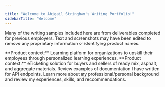 ```yaml
---

title: "Welcome to Abigail Stringham's Writing Portfolio!"
sidebarTitle: "Welcome"
---
```


Many of the writing samples included here are from deliverables completed for previous employers. Text and screenshots may have been edited to remove any proprietary information or identifying product names. 

<CardGroup cols={2}>
  <Card
    title="ProLearn Writing Samples"
    icon="chalkboard-user"
    href="https://writerportfolio.mintlify.app/lrn-assignments"
  >
    **Product context:** Learning platform for organizations to upskill their employees through personalized learning experiences.
  </Card>
  <Card
    title="Supply Connect Writing Samples"
    icon="helmet-safety"
    href="https://writerportfolio.mintlify.app/supply-partner-connections"
  >
    **Product context:** eTicketing solution for buyers and sellers of ready mix, asphalt, and aggregate materials.
  </Card>
<Card
    title="API Documentation Samples"
    icon="gears"
    href="https://writerportfolio.mintlify.app/api-reference/endpoint/get-surfreport"
  >
    Review examples of documentation I have written for API endpoints.
  </Card>
<Card
    title="About Me"
    icon="user"
    href="https://writerportfolio.mintlify.app/about-me/summary"
  >
    Learn more about my professional/personal background and review my experiences, skills, and reccommendations.
  </Card>
</CardGroup>

